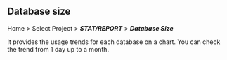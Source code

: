 ## Database size

Home > Select Project > **_STAT/REPORT_** > **_Database Size_**

<ImgLang img="db-stat-database-size.png" desc="Database Size"/>

It provides the usage trends for each database on a chart. You can check the trend from 1 day up to a month.
